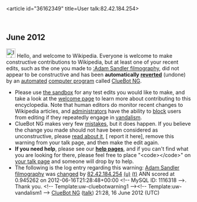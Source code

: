 <article id="36162349" title=User talk:82.42.184.254>
	<talkpage id="36162349" title="User talk:82.42.184.254">


== June 2012 ==
[[Image:Information.svg|left|25px|alt=|link=]] Hello, and welcome to Wikipedia. Everyone is welcome to make constructive contributions to Wikipedia, but at least one of your recent edits, such as the one you made to [[:Adam Sandler filmography]], did not appear to be constructive and has been '''automatically [[Help:Reverting|reverted]]''' (undone) by an [[automated]] [[computer program]] called [[User:ClueBot NG|ClueBot NG]]. 
* Please use [[Wikipedia:Sandbox|the sandbox]] for any test edits you would like to make, and take a look at the [[Wikipedia:Introduction|welcome page]] to learn more about contributing to this encyclopedia. Note that human editors do monitor recent changes to Wikipedia articles, and [[WP:ADMINS|administrators]] have the ability to [[WP:BLOCK|block]] users from editing if they repeatedly engage in [[WP:vandalism|vandalism]].
* ClueBot NG makes very few [[User:ClueBot NG#Information About False Positives|mistakes]], but it does happen. If you believe the change you made should not have been considered as unconstructive, please [[User:ClueBot NG#Information About False Positives|read about it]], [{{User:ClueBot NG/Warnings/FPReport|1116318}} report it here], remove this warning from your talk page, and then make the edit again.
*'''If you need help''', please see our '''[[Help:Contents|help pages]]''', and if you can't find what you are looking for there, please feel free to place &quot;&lt;code&gt;{{tl|helpme}}&lt;/code&gt;&quot; on [[Special:MyTalk|your talk page]] and someone will drop by to help.
* The following is the log entry regarding this warning: [[Adam Sandler filmography]] was [http://en.wikipedia.org/w/index.php?title=Adam+Sandler+filmography&amp;diff=497926125&amp;oldid=497917996 changed] by [[Special:Contributions/82.42.184.254|82.42.184.254]] [[User:82.42.184.254|(u)]] [[User talk:82.42.184.254|(t)]] ANN scored at 0.945262 on 2012-06-16T21:28:48+00:00 &lt;!-- MySQL ID: 1116318 --&gt;. Thank you. &lt;!-- Template:uw-cluebotwarning1 --&gt;&lt;!-- Template:uw-vandalism1 --&gt; [[User:ClueBot NG|ClueBot NG]] ([[User talk:ClueBot NG|talk]]) 21:28, 16 June 2012 (UTC)
	</talkpage>
</article>